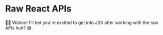 # Raw React APIs

<EpicVideo url="https://www.epicreact.dev/workshops/react-fundamentals/dad-joke-break-raw-react-apis" />

👨‍💼 Wahoo! I'll bet you're excited to get into JSX after working with the raw
APIs huh? 😅
